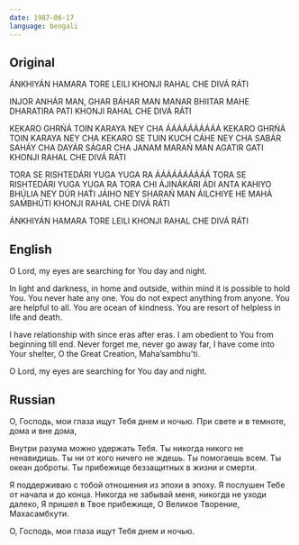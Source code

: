 ```yaml
---
date: 1987-06-17
language: bengali
---
```


## Original

ÁNKHIYÁN HAMARA TORE LEILI
KHONJI RAHAL CHE DIVÁ RÁTI

INJOR ANHÁR MAN, GHAR BÁHAR MAN
MANAR BHIITAR MAHE DHARATIRA PATI
KHONJI RAHAL CHE DIVÁ RÁTI

KEKARO GHRŃÁ TOIN KARAYA NEY CHA
ÁÁÁÁÁÁÁÁÁÁ
KEKARO GHRŃÁ TOIN KARAYA NEY CHA
KEKARO SE TUIN KUCH CÁHE NEY CHA
SABÁR SAHÁY CHA DAYÁR SÁGAR CHA
JANAM MARAŃ MAN AGATIR GATI
KHONJI RAHAL CHE DIVÁ RÁTI

TORA SE RISHTEDÁRI YUGA YUGA RA
ÁÁÁÁÁÁÁÁÁÁ
TORA SE RISHTEDÁRI YUGA YUGA RA
TORA CHI ÁJINÁKÁRI ÁDI ANTA
KAHIYO BHÚLIA NEY DÚR HAT́I JÁIHO NEY
SHARAŃ MAN ÁILCHIYE HE MAHÁ SAḾBHÚTI
KHONJI RAHAL CHE DIVÁ RÁTI

ÁNKHIYÁN HAMARA TORE LEILI
KHONJI RAHAL CHE DIVÁ RÁTI

## English

O Lord, my eyes are searching for You
day and night.

In light and darkness, in home and
outside, within mind it is possible to hold You.
You never hate any one.
You do not expect
anything from anyone.
You are helpful to all. You are ocean of kindness.
You are resort of
helpless in life and death.

I have relationship with since eras after eras.
I am obedient
to You from beginning till end.
Never forget me, never go away far, I have come into Your
shelter, O the Great Creation, Maha’sambhu’ti.

O Lord, my eyes are searching for You
day and night.

## Russian

О, Господь, мои глаза ищут Тебя днем и ночью.
При свете и в темноте, дома и вне дома,

Внутри разума можно удержать Тебя.
Ты никогда никого не ненавидишь.
Ты ни от кого ничего не ждешь.
Ты помогаешь всем. Ты океан доброты.
Ты прибежище беззащитных в жизни и смерти.

Я поддерживаю с тобой отношения из эпохи в эпоху.
Я послушен Тебе от начала и до конца.
Никогда не забывай меня, никогда не уходи далеко,
Я пришел в Твое прибежище, О Великое Творение, Махасамбхути.

О, Господь, мои глаза ищут Тебя днем и ночью.
